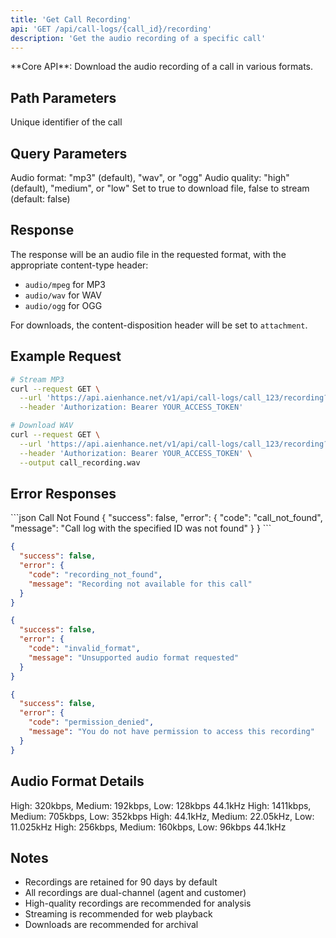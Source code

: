 ```yaml
---
title: 'Get Call Recording'
api: 'GET /api/call-logs/{call_id}/recording'
description: 'Get the audio recording of a specific call'
---
```


<Note>
  **Core API**: Download the audio recording of a call in various formats.
</Note>

## Path Parameters

<ParamField path="call_id" type="string" required>
  Unique identifier of the call
</ParamField>

## Query Parameters

<ParamField query="format" type="string">
  Audio format: "mp3" (default), "wav", or "ogg"
</ParamField>

<ParamField query="quality" type="string">
  Audio quality: "high" (default), "medium", or "low"
</ParamField>

<ParamField query="download" type="boolean">
  Set to true to download file, false to stream (default: false)
</ParamField>

## Response

The response will be an audio file in the requested format, with the appropriate content-type header:
- `audio/mpeg` for MP3
- `audio/wav` for WAV
- `audio/ogg` for OGG

For downloads, the content-disposition header will be set to `attachment`.

## Example Request

```bash
# Stream MP3
curl --request GET \
  --url 'https://api.aienhance.net/v1/api/call-logs/call_123/recording?format=mp3' \
  --header 'Authorization: Bearer YOUR_ACCESS_TOKEN'

# Download WAV
curl --request GET \
  --url 'https://api.aienhance.net/v1/api/call-logs/call_123/recording?format=wav&download=true' \
  --header 'Authorization: Bearer YOUR_ACCESS_TOKEN' \
  --output call_recording.wav
```

## Error Responses

<CodeGroup>
```json Call Not Found
{
  "success": false,
  "error": {
    "code": "call_not_found",
    "message": "Call log with the specified ID was not found"
  }
}
```

```json Recording Not Found
{
  "success": false,
  "error": {
    "code": "recording_not_found",
    "message": "Recording not available for this call"
  }
}
```

```json Invalid Format
{
  "success": false,
  "error": {
    "code": "invalid_format",
    "message": "Unsupported audio format requested"
  }
}
```

```json Permission Denied
{
  "success": false,
  "error": {
    "code": "permission_denied",
    "message": "You do not have permission to access this recording"
  }
}
```
</CodeGroup>

## Audio Format Details

<ResponseField name="formats" type="object">
  <Expandable title="Available Formats">
    <ResponseField name="mp3" type="object">
      <Expandable title="Properties">
        <ResponseField name="bitrate" type="string">
          High: 320kbps, Medium: 192kbps, Low: 128kbps
        </ResponseField>
        <ResponseField name="sample_rate" type="string">
          44.1kHz
        </ResponseField>
      </Expandable>
    </ResponseField>
    <ResponseField name="wav" type="object">
      <Expandable title="Properties">
        <ResponseField name="bitrate" type="string">
          High: 1411kbps, Medium: 705kbps, Low: 352kbps
        </ResponseField>
        <ResponseField name="sample_rate" type="string">
          High: 44.1kHz, Medium: 22.05kHz, Low: 11.025kHz
        </ResponseField>
      </Expandable>
    </ResponseField>
    <ResponseField name="ogg" type="object">
      <Expandable title="Properties">
        <ResponseField name="bitrate" type="string">
          High: 256kbps, Medium: 160kbps, Low: 96kbps
        </ResponseField>
        <ResponseField name="sample_rate" type="string">
          44.1kHz
        </ResponseField>
      </Expandable>
    </ResponseField>
  </Expandable>
</ResponseField>

## Notes

- Recordings are retained for 90 days by default
- All recordings are dual-channel (agent and customer)
- High-quality recordings are recommended for analysis
- Streaming is recommended for web playback
- Downloads are recommended for archival
